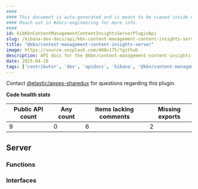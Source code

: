 ```yaml
---
####
#### This document is auto-generated and is meant to be viewed inside our experimental, new docs system.
#### Reach out in #docs-engineering for more info.
####
id: kibKbnContentManagementContentInsightsServerPluginApi
slug: /kibana-dev-docs/api/kbn-content-management-content-insights-server
title: "@kbn/content-management-content-insights-server"
image: https://source.unsplash.com/400x175/?github
description: API docs for the @kbn/content-management-content-insights-server plugin
date: 2025-04-10
tags: ['contributor', 'dev', 'apidocs', 'kibana', '@kbn/content-management-content-insights-server']
---
```




Contact [@elastic/appex-sharedux](https://github.com/orgs/elastic/teams/appex-sharedux) for questions regarding this plugin.

**Code health stats**

| Public API count  | Any count | Items lacking comments | Missing exports |
|-------------------|-----------|------------------------|-----------------|
| 9 | 0 | 6 | 2 |

## Server

### Functions
<DocDefinitionList data={kbnContentManagementContentInsightsServerObj.server.functions}/>

### Interfaces
<DocDefinitionList data={kbnContentManagementContentInsightsServerObj.server.interfaces}/>


